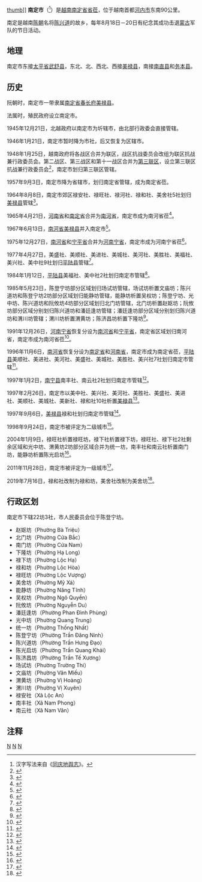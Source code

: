 {{Infobox Settlement
|name                   = 南定市
|settlement_type        = 省辖市
|official_name          = 
|other_name             = 
|native_name            = {{lang|vi|Thành phố Nam Định}}
|nickname               = 
|motto                  = 
|image_skyline          = Cổng chào Nam Định (Nam Dinh City Gate, Vietnam).jpg
|imagesize              = 
|image_caption          = 
|image_flag             = 
|flag_size              = 
|image_seal             = 
|seal_size              = 
|image_shield           = 
|shield_size            = 
|image_blank_emblem     = 
|blank_emblem_size      = 
|image_map              = {{Infobox mapframe|frame-width=250|zoom=10}}
|mapsize                = 
|map_caption            = 
|image_map1             = Namdinh.jpg
|mapsize1               = 
|map_caption1           = 南定市在南定省的位置
|pushpin_map            = Vietnam
|pushpin_label_position = bottom
|pushpin_map_caption    = 南定市在越南的位置
|pushpin_map1           = 
|pushpin_label_position1= 
|pushpin_map_caption1   = 
|subdivision_type       = 国家
|subdivision_name       = {{flag|Vietnam}}
|subdivision_type1      = [[越南行政区划|省]]
|subdivision_name1      = [[南定省|南定省]]
|subdivision_type2      = 行政区划
|subdivision_name2      = 22坊3社
|subdivision_type3      = 
|subdivision_name3      = 
|seat_type              = 
|seat                   = 
|government_type        = 
|leader_title           = 
|leader_name            = 
|leader_title1          = 
|leader_name1           = 
|established_title      = 
|established_date       = 
|area_magnitude         = 
|unit_pref              = 
|area_footnotes         = 
|area_total_km2         = 46.4
|area_land_km2          = 
|area_water_km2         = 
|area_water_percent     = 
|area_urban_km2         = 
|area_metro_km2         = 
|population_as_of       = 2019年
|population_footnotes   = 
|population_note        = 
|population_total       = 236294
|population_density_km2 = auto
|population_metro             = 
|population_density_metro_km2 = 
|population_urban             = 
|population_density_urban_km2 = 
|timezone               = [[越南标准时间|越南标准时间]]
|utc_offset             = +7
|elevation_footnotes    = 
|elevation_m            = 
|coor_type              = 
|coordinates            = 
|postal_code_type       = 
|postal_code            = 
|area_code              = 
|website                = [http://thanhpho.namdinh.gov.vn 南定市电子信息门户网站]
|footnotes              = 
}}
[[image:Quảng_trường_Nữ_Vương_Hòa_Bình_ở_thành_phố_Nam_Định.jpg|thumb]]]]
'''南定市'''（{{vie|v='''Thành phố Nam Định'''|hn=城庯南定}}<ref>汉字写法来自《[[同庆地舆志|同庆地舆志]]》。</ref>）是[[越南|越南]][[南定省|南定省]][[省莅|省莅]]，位于越南首都[[河内市|河内市]]东南90公里。

南定是越南[[陳朝_(越南)|陈朝]]名将[[陈兴道|陈兴道]]的故乡，每年8月18日－20日有纪念其成功击退[[蒙古|蒙古]]军队的节日活动。

==地理==
南定市东接[[太平省|太平省]][[武舒县|武舒县]]，东北、北、西北、西接[[美禄县|美禄县]]，南接[[南直县|南直县]]和[[务本县|务本县]]。

==历史==
阮朝时，南定市一带隶属[[南定省|南定省]][[春长府|春长府]][[美禄县|美禄县]]。

法属时，殖民政府设立南定市。

1945年12月21日，北越政府以南定市为圻辖市，由北部行政委会直接管辖。

1946年1月21日，南定市暂时降为市社，后又恢复为区辖市。

1948年1月25日，越南政府将各战区合并为联区，战区抗战委员会改组为联区抗战兼行政委员会。第二战区、第三战区和第十一战区合并为[[第三联区|第三联区]]，设立第三联区抗战兼行政委员会<ref>{{Cite web |url=https://thuvienphapluat.vn/van-ban/Bo-may-hanh-chinh/Sac-lenh-120-SL-hop-nhat-khu-thanh-lien-khu/36282/noi-dung.aspx |title=Sắc lệnh số 120/SL về việc hợp nhất các khu thành liên khu do Chủ tịch Chính phủ ban hành |access-date=2020-03-30 |archive-date=2021-12-15 |archive-url=https://web.archive.org/web/20211215073810/https://thuvienphapluat.vn/van-ban/Bo-may-hanh-chinh/Sac-lenh-120-SL-hop-nhat-khu-thanh-lien-khu/36282/noi-dung.aspx |dead-url=no }}</ref>，南定市划归第三联区管辖。

1957年9月3日，南定市降为省辖市，划归南定省管辖，成为南定省莅。

1964年8月8日，南定市郊区禄安社、禄旺社、禄河社、禄和社、美舍社5社划归[[美禄县|美禄县]]管辖<ref>{{Cite web |url=https://thuvienphapluat.vn/van-ban/Bo-may-hanh-chinh/Quyet-dinh-210-NV-dua-5-xa-ngoai-thanh-thanh-pho-Nam-Dinh-ve-huyen-My-Loc-tinh-Nam-Dinh/20166/noi-dung.aspx |title=Quyết định 210-NV năm 1964 về việc đưa năm xã ngoại thành của thành phố Nam Định về huyện Mỹ Lộc, tỉnh Nam Định do Bộ trưởng Bộ Nội Vụ ban hành |access-date=2020-03-30 |archive-date=2020-12-18 |archive-url=https://web.archive.org/web/20201218112600/https://thuvienphapluat.vn/van-ban/Bo-may-hanh-chinh/Quyet-dinh-210-NV-dua-5-xa-ngoai-thanh-thanh-pho-Nam-Dinh-ve-huyen-My-Loc-tinh-Nam-Dinh/20166/noi-dung.aspx |dead-url=no }}</ref>。

1965年4月21日，[[河南省_(越南)|河南省]]和[[南定省|南定省]]合并为[[南河省|南河省]]，南定市成为南河省莅<ref>{{Cite web |url=https://thuvienphapluat.vn/van-ban/Bo-may-hanh-chinh/Quyet-dinh-103-NQ-TVQH-phe-chuan-thanh-lap-tinh-Bac-Thai-Nam-Ha-Ha-Tay-sap-nhap-xa-An-Hoa-Thach-That-Son-Tay-vao-xa-Tien-xuan-Luong-Son-Hoa-Binh-17889.aspx |title=Quyết định 103-NQ-TVQH năm 1965 về việc phê chuẩn việc thành lập các tỉnh Bắc Thái, Nam Hà, Hà Tây và việc sáp nhập xã An Hòa thuộc huyện Thạch Thất, tỉnh Sơn Tây (cũ) vào xã Tiến Xuân thuộc huyện Lương Sơn, tỉnh Hòa Bình do Ủy ban thường vụ Quốc hội ban hành |accessdate=2020-03-30 |archive-date=2017-08-31 |archive-url=https://web.archive.org/web/20170831000745/https://thuvienphapluat.vn/van-ban/Bo-may-hanh-chinh/Quyet-dinh-103-NQ-TVQH-phe-chuan-thanh-lap-tinh-Bac-Thai-Nam-Ha-Ha-Tay-sap-nhap-xa-An-Hoa-Thach-That-Son-Tay-vao-xa-Tien-xuan-Luong-Son-Hoa-Binh-17889.aspx |dead-url=no }}</ref>。

1967年6月13日，[[南河省|南河省]][[美禄县|美禄县]]并入南定市<ref>{{Cite web |url=https://thuvienphapluat.vn/van-ban/Bo-may-hanh-chinh/Quyet-dinh-76-CP-hop-nhat-huyen-My-Loc-thanh-pho-Nam-Dinh-Nam-Ha-thanh-thanh-pho-Nam-Dinh/18210/noi-dung.aspx |title=Quyết định 76-CP năm 1967 về việc hợp nhất huyện Mỹ Lộc và thành phố Nam Định thuộc tỉnh Nam Hà thành một đơn vị hành chính mới lấy tên là thành phố Nam Định do Hội đồng Chính phủ ban hành |access-date=2020-03-30 |archive-date=2021-02-08 |archive-url=https://web.archive.org/web/20210208015554/https://thuvienphapluat.vn/van-ban/Bo-may-hanh-chinh/Quyet-dinh-76-CP-hop-nhat-huyen-My-Loc-thanh-pho-Nam-Dinh-Nam-Ha-thanh-thanh-pho-Nam-Dinh/18210/noi-dung.aspx |dead-url=no }}</ref>。

1975年12月27日，[[南河省|南河省]]和[[宁平省|宁平省]]合并为[[河南宁省|河南宁省]]，南定市成为河南宁省莅<ref>{{Cite web |url=https://thuvienphapluat.vn/van-ban/Bo-may-hanh-chinh/Nghi-quyet-hop-nhat-mot-so-tinh/42732/noi-dung.aspx |title=Nghị quyết về việc hợp nhất một số tỉnh do Quốc hội ban hành |accessdate=2020-03-30 |archive-date=2017-09-03 |archive-url=https://web.archive.org/web/20170903080346/https://thuvienphapluat.vn/van-ban/Bo-may-hanh-chinh/Nghi-quyet-hop-nhat-mot-so-tinh/42732/noi-dung.aspx |dead-url=no }}</ref>。

1977年4月27日，美盛社、美顺社、美进社、美城社、美河社、美胜社、美福社、美兴社、美中社9社划归[[平陆县_(越南)|平陆县]]管辖<ref>{{Cite web |url=https://thuvienphapluat.vn/van-ban/Bo-may-hanh-chinh/Quyet-dinh-125-CP-hop-nhat-dieu-chinh-dia-gioi-huyen-thi-xa-thuoc-tinh-Ha-Nam-Ninh/57677/noi-dung.aspx |title=Quyết định 125-CP năm 1977 về việc hợp nhất và điều chỉnh địa giới một số huyện, thị xã thuộc tỉnh Hà Nam Ninh do Hội đồng Chính phủ ban hành |accessdate=2020-03-30 |archive-date=2017-09-19 |archive-url=https://web.archive.org/web/20170919052336/https://thuvienphapluat.vn/van-ban/Bo-may-hanh-chinh/Quyet-dinh-125-CP-hop-nhat-dieu-chinh-dia-gioi-huyen-thi-xa-thuoc-tinh-Ha-Nam-Ninh/57677/noi-dung.aspx |dead-url=no }}</ref>。

1984年1月12日，[[平陆县_(越南)|平陆县]]美福社、美中社2社划归南定市管辖<ref>{{Cite web |url=https://thuvienphapluat.vn/van-ban/Bo-may-hanh-chinh/Quyet-dinh-5-HDBT-mo-rong-dia-gioi-thanh-pho-Nam-Dinh-tinh-Ha-Nam-Ninh/43390/noi-dung.aspx |title=Quyết định 5-HĐBT năm 1984 về việc mở rộng địa giới thành phố Nam Định thuộc tỉnh Hà Nam Ninh do Hội đồng Bộ trưởng ban hành |accessdate=2020-03-30 |archive-date=2020-04-01 |archive-url=https://web.archive.org/web/20200401123233/https://thuvienphapluat.vn/van-ban/Bo-may-hanh-chinh/Quyet-dinh-5-HDBT-mo-rong-dia-gioi-thanh-pho-Nam-Dinh-tinh-Ha-Nam-Ninh/43390/noi-dung.aspx |dead-url=no }}</ref>。

1985年5月23日，陈登宁坊部分区域划归场试坊管辖，场试坊析置文庙坊；陈兴道坊和陈登宁坊2坊部分区域划归能静坊管辖，能静坊析置吴权坊；陈登宁坊、光中坊、陈兴道坊和阮攸坊4坊部分区域划归北门坊管辖，北门坊析置赵妪坊；阮攸坊部分区域分别划归陈兴道坊和潘廷逢坊管辖；潘廷逢坊部分区域分别划归陈兴道坊和渭川坊管辖；渭川坊析置渭黄坊；陈济昌坊析置下隆坊<ref>{{Cite web |url=https://thuvienphapluat.vn/van-ban/Bo-may-hanh-chinh/Quyet-dinh-142-HDBT-dieu-chinh-dia-gioi-hanh-chinh-phuong-cua-thanh-pho-Nam-Dinh-tinh-Ha-Nam/44615/noi-dung.aspx |title=Quyết định 142-HĐBT năm 1985 điều chỉnh địa giới hành chính một số phường của thành phố Nam Định thuộc tỉnh Hà Nam Ninh do Hội đồng Bộ trưởng ban hành |access-date=2020-03-30 |archive-date=2020-12-18 |archive-url=https://web.archive.org/web/20201218112639/https://thuvienphapluat.vn/van-ban/Bo-may-hanh-chinh/Quyet-dinh-142-HDBT-dieu-chinh-dia-gioi-hanh-chinh-phuong-cua-thanh-pho-Nam-Dinh-tinh-Ha-Nam/44615/noi-dung.aspx |dead-url=no }}</ref>。

1991年12月26日，[[河南宁省|河南宁省]]恢复分设为[[南河省|南河省]]和[[宁平省|宁平省]]，南定省区域划归南河省，南定市成为南河省莅<ref>{{Cite web |url=https://thuvienphapluat.vn/van-ban/Bo-may-hanh-chinh/Nghi-quyet-phan-vach-lai-dia-gioi-hanh-chinh-tinh-42812.aspx |title=Nghị quyết về việc phân vạch lại địa giới hành chính một số tỉnh do Quốc hội ban hành |accessdate=2020-03-30 |archive-date=2017-09-02 |archive-url=https://web.archive.org/web/20170902013110/https://thuvienphapluat.vn/van-ban/Bo-may-hanh-chinh/Nghi-quyet-phan-vach-lai-dia-gioi-hanh-chinh-tinh-42812.aspx |dead-url=no }}</ref>。

1996年11月6日，[[南河省|南河省]]恢复分设为[[南定省|南定省]]和[[河南省_(越南)|河南省]]，南定市成为南定省莅，[[平陆县_(越南)|平陆县]]美顺社、美进社、美河社、美盛社、美城社、美胜社、美兴社7社划归南定市管辖<ref>{{Cite web |url=https://thuvienphapluat.vn/van-ban/Bo-may-hanh-chinh/Nghi-quyet-chia-va-dieu-chinh-dia-gioi-hanh-chinh-tinh-40091.aspx |title=Nghị quyết về việc chia và điều chỉnh địa giới hành chính một số tỉnh do Quốc Hội ban hành |accessdate=2020-03-30 |archive-date=2017-08-30 |archive-url=https://web.archive.org/web/20170830234714/https://thuvienphapluat.vn/van-ban/Bo-may-hanh-chinh/Nghi-quyet-chia-va-dieu-chinh-dia-gioi-hanh-chinh-tinh-40091.aspx |dead-url=no }}</ref>。

1997年1月2日，[[南宁县_(越南)|南宁县]]南丰社、南云社2社划归南定市管辖<ref>{{Cite web |url=https://thuvienphapluat.vn/van-ban/Bo-may-hanh-chinh/Nghi-dinh-1-CP-dieu-chinh-dia-gioi-thanh-pho-Nam-Dinh-thuoc-tinh-Nam-Ha-40302.aspx |title=Nghị định 1-CP năm 1997 về việc điều chỉnh địa giới thành phố Nam Định thuộc tỉnh Nam Hà |access-date=2020-03-30 |archive-date=2021-02-08 |archive-url=https://web.archive.org/web/20210208011724/https://thuvienphapluat.vn/van-ban/Bo-may-hanh-chinh/Nghi-dinh-1-CP-dieu-chinh-dia-gioi-thanh-pho-Nam-Dinh-thuoc-tinh-Nam-Ha-40302.aspx |dead-url=no }}</ref>。

1997年2月26日，南定市以美中社、美兴社、美河社、美胜社、美盛社、美进社、美顺社、美城社、美新社、禄和社10社析置[[美禄县|美禄县]]<ref>{{Cite web |url=https://thuvienphapluat.vn/van-ban/Bat-dong-san/Nghi-dinh-19-CP-dieu-chinh-dia-gioi-hanh-chinh-thanh-pho-Nam-Dinh-huyen-Hai-Hau-chia-cac-huyen-Xuan-Thuy-Nam-Ninh-va-thanh-lap-thi-tran-Thinh-Long-40399.aspx |title=Nghị định 19-CP năm 1997 về việc điều chỉnh địa giới hành chính thành phố Nam Định, huyện Hải Hậu, chia các huyện Xuân Thuỷ, Nam Ninh và thành lập thị trấn Thịnh Long thuộc huyện Hải Hậu, tỉnh Nam Định |access-date=2020-03-30 |archive-date=2021-02-08 |archive-url=https://web.archive.org/web/20210208011702/https://thuvienphapluat.vn/van-ban/Bat-dong-san/Nghi-dinh-19-CP-dieu-chinh-dia-gioi-hanh-chinh-thanh-pho-Nam-Dinh-huyen-Hai-Hau-chia-cac-huyen-Xuan-Thuy-Nam-Ninh-va-thanh-lap-thi-tran-Thinh-Long-40399.aspx |dead-url=no }}</ref>。

1997年9月6日，[[美禄县|美禄县]]禄和社划归南定市管辖<ref>{{Cite web |url=https://thuvienphapluat.vn/van-ban/Bo-may-hanh-chinh/Nghi-dinh-95-1997-ND-CP-de-xa-Loc-Hoa-tiep-tuc-truc-thuoc-thanh-pho-Nam-Dinh-tinh-Nam-Dinh-40951.aspx |title=Nghị định 95/1997/NĐ-CP về việc để xã Lộc Hoà tiếp tục trực thuộc thành phố Nam Định, tỉnh Nam Định |access-date=2020-03-30 |archive-date=2020-12-18 |archive-url=https://web.archive.org/web/20201218112651/https://thuvienphapluat.vn/van-ban/Bo-may-hanh-chinh/Nghi-dinh-95-1997-ND-CP-de-xa-Loc-Hoa-tiep-tuc-truc-thuoc-thanh-pho-Nam-Dinh-tinh-Nam-Dinh-40951.aspx |dead-url=no }}</ref>。

1998年9月24日，南定市被评定为二级城市<ref>{{Cite web |url=https://thuvienphapluat.vn/van-ban/Xay-dung-Do-thi/Quyet-dinh-183-1998-QD-TTg-cong-nhan-thanh-pho-Nam-Dinh-la-do-thi-loai-II-42612.aspx |title=Quyết định 183/1998/QĐ-TTg công nhận thành phố Nam Định là đô thị loại II do Thủ tướng Chính phủ ban hành |access-date=2020-03-30 |archive-date=2021-02-08 |archive-url=https://web.archive.org/web/20210208011632/https://thuvienphapluat.vn/van-ban/Xay-dung-Do-thi/Quyet-dinh-183-1998-QD-TTg-cong-nhan-thanh-pho-Nam-Dinh-la-do-thi-loai-II-42612.aspx |dead-url=no }}</ref>。

2004年1月9日，禄旺社析置禄旺坊，禄下社析置禄下坊，禄旺社、禄下社2社剩余区域和光中坊、渭黄坊2坊部分区域合并为统一坊，南丰社和南云社析置南门坊，能静坊析置陈光启坊<ref>{{Cite web |url=https://thuvienphapluat.vn/van-ban/Bo-may-hanh-chinh/Nghi-dinh-17-2004-ND-CP-thanh-lap-phuong-thuoc-thanh-pho-Nam-Dinh-tinh-Nam-Dinh-52416.aspx |title=Nghị định 17/2004/NĐ-CP về việc thành lập phường thuộc thành phố Nam Định, tỉnh Nam Định |access-date=2020-03-30 |archive-date=2021-02-08 |archive-url=https://web.archive.org/web/20210208011753/https://thuvienphapluat.vn/van-ban/Bo-may-hanh-chinh/Nghi-dinh-17-2004-ND-CP-thanh-lap-phuong-thuoc-thanh-pho-Nam-Dinh-tinh-Nam-Dinh-52416.aspx |dead-url=no }}</ref>。

2011年11月28日，南定市被评定为一级城市<ref>{{Cite web |url=https://thuvienphapluat.vn/van-ban/Xay-dung-Do-thi/Quyet-dinh-2106-QD-TTg-cong-nhan-thanh-pho-Nam-Dinh-la-do-thi-loai-I-132277.aspx |title=Quyết định 2106/QĐ-TTg năm 2011 công nhận thành phố Nam Định là đô thị loại I trực thuộc tỉnh Nam Định do Thủ tướng Chính phủ ban hành |access-date=2020-03-30 |archive-date=2021-02-08 |archive-url=https://web.archive.org/web/20210208011726/https://thuvienphapluat.vn/van-ban/Xay-dung-Do-thi/Quyet-dinh-2106-QD-TTg-cong-nhan-thanh-pho-Nam-Dinh-la-do-thi-loai-I-132277.aspx |dead-url=no }}</ref>。

2019年7月16日，禄和社改制为禄和坊，美舍社改制为美舍坊<ref>{{Cite web |url=https://thuvienphapluat.vn/van-ban/Bo-may-hanh-chinh/Nghi-quyet-721-NQ-UBTVQH14-2019-ve-thanh-lap-phuong-Loc-Hoa-va-phuong-My-Xa-tinh-Nam-Dinh-420880.aspx |title=Nghị quyết 721/NQ-UBTVQH14 năm 2019 về thành lập phường Lộc Hòa và phường Mỹ Xá thuộc thành phố Nam Định, tỉnh Nam Định do Ủy ban Thường vụ Quốc hội ban hành |access-date=2020-01-01 |archive-date=2021-02-08 |archive-url=https://web.archive.org/web/20210208012924/https://thuvienphapluat.vn/van-ban/Bo-may-hanh-chinh/Nghi-quyet-721-NQ-UBTVQH14-2019-ve-thanh-lap-phuong-Loc-Hoa-va-phuong-My-Xa-tinh-Nam-Dinh-420880.aspx |dead-url=no }}</ref>。

==行政区划==
南定市下辖22坊3社，市人民委员会位于陈登宁坊。
*赵妪坊（Phường Bà Triệu）
*北门坊（Phường Cửa Bắc）
*南门坊（Phường Cửa Nam）
*下隆坊（Phường Hạ Long）
*禄下坊（Phường Lộc Hạ）
*禄和坊（Phường Lộc Hòa）
*禄旺坊（Phường Lộc Vượng）
*美舍坊（Phường Mỹ Xá）
*能静坊（Phường Năng Tĩnh）
*吴权坊（Phường Ngô Quyền）
*阮攸坊（Phường Nguyễn Du）
*潘廷逢坊（Phường Phan Đình Phùng）
*光中坊（Phường Quang Trung）
*统一坊（Phường Thống Nhất）
*陈登宁坊（Phường Trần Đăng Ninh）
*陈兴道坊（Phường Trần Hưng Đạo）
*陈光启坊（Phường Trần Quang Khải）
*陈济昌坊（Phường Trần Tế Xương）
*场试坊（Phường Trường Thi）
*文庙坊（Phường Văn Miếu）
*渭黄坊（Phường Vị Hoàng）
*渭川坊（Phường Vị Xuyên）
*禄安社（Xã Lộc An）
*南丰社（Xã Nam Phong）
*南云社（Xã Nam Vân）

==注释==
{{reflist|2}}

{{南定省行政区划}}
{{越南红河三角洲之县市镇区域划分}}

[[Category:南定省|N]]
[[Category:越南城市|N]]
[[Category:越南省莅城市|N]]